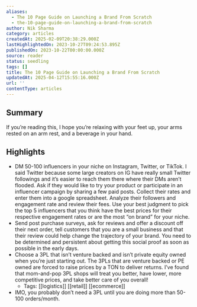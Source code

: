 ```yaml
---
aliases:
  - The 10 Page Guide on Launching a Brand From Scratch
  - the-10-page-guide-on-launching-a-brand-from-scratch
author: Nik Sharma
category: articles
createdAt: 2025-02-09T20:38:29.000Z
lastHighlightedOn: 2023-10-27T09:24:53.895Z
publishedOn: 2023-10-22T00:00:00.000Z
source: reader
status: seedling
tags: []
title: The 10 Page Guide on Launching a Brand From Scratch
updatedAt: 2025-04-12T15:55:16.000Z
url: ''
contentType: articles
---
```

## Summary

If you’re reading this, I hope you’re relaxing with your feet up, your arms rested on an arm rest, and a beverage in your hand.

## Highlights

- DM 50-100 influencers in your niche on Instagram, Twitter, or TikTok. I said Twitter because some large creators on IG have really small Twitter followings and it’s easier to reach them there where their DMs aren’t flooded. Ask if they would like to try your product or participate in an influencer campaign by sharing a few paid posts.
  Collect their rates and enter them into a google spreadsheet.
  Analyze their followers and engagement rate and review their fees. Use your best judgment to pick the top 5 influencers that you think have the best prices for their respective engagement rates or are the most “on brand” for your niche.
- Send post purchase surveys, ask for reviews and offer a discount off their next order, tell customers that you are a small business and that their review could help change the trajectory of your brand. You need to be determined and persistent about getting this social proof as soon as possible in the early days.
- Choose a 3PL that isn’t venture backed and isn’t private equity owned when you’re just starting out. The 3PLs that are venture backed or PE owned are forced to raise prices by a TON to deliver returns. I’ve found that mom-and-pop 3PL shops will treat you better, have lower, more competitive prices, and take better care of you overall!
    - Tags: [[logistics]] [[retail]] [[ecommerce]]
- IMO, you probably don’t need a 3PL until you are doing more than 50-100 orders/month.
